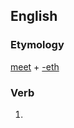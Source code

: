 ==English==

===Etymology===
[[meet]] + [[-eth]]

===Verb===
{{infl|en|verb form}}

# {{archaic third-person singular of|meet}}